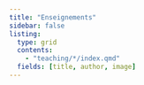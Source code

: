 ```yaml
---
title: "Enseignements"
sidebar: false
listing: 
  type: grid
  contents: 
    - "teaching/*/index.qmd"
  fields: [title, author, image]  
---
```

